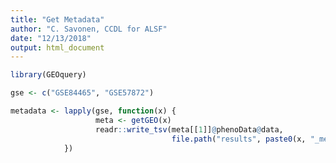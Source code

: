 ```yaml
---
title: "Get Metadata"
author: "C. Savonen, CCDL for ALSF"
date: "12/13/2018"
output: html_document
---
```


```r
library(GEOquery)
```

```r
gse <- c("GSE84465", "GSE57872")
```

```r
metadata <- lapply(gse, function(x) {
                   meta <- getGEO(x)
                   readr::write_tsv(meta[[1]]@phenoData@data, 
                                    file.path("results", paste0(x, "_meta.tsv")))
            })
```

